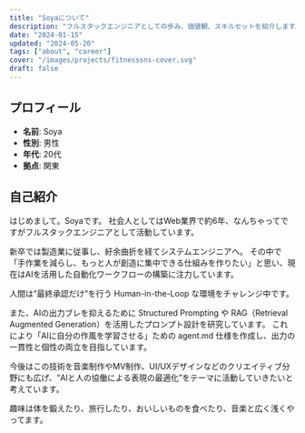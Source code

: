 ```yaml
---
title: "Soyaについて"
description: "フルスタックエンジニアとしての歩み、価値観、スキルセットを紹介します。"
date: "2024-01-15"
updated: "2024-05-20"
tags: ["about", "career"]
cover: "/images/projects/fitnesssns-cover.svg"
draft: false
---
```


## プロフィール
- **名前**: Soya
- **性別**: 男性
- **年代**: 20代
- **拠点**: 関東

## 自己紹介
はじめまして。Soyaです。
社会人としてはWeb業界で約6年、なんちゃってですがフルスタックエンジニアとして活動しています。

新卒では製造業に従事し、紆余曲折を経てシステムエンジニアへ。
その中で「手作業を減らし、もっと人が創造に集中できる仕組みを作りたい」と思い、現在はAIを活用した自動化ワークフローの構築に注力しています。

人間は“最終承認だけ”を行う Human-in-the-Loop な環境をチャレンジ中です。

また、AIの出力ブレを抑えるために Structured Prompting や RAG（Retrieval Augmented Generation）を活用したプロンプト設計を研究しています。
これにより「AIに自分の作風を学習させる」ための agent.md 仕様を作成し、出力の一貫性と個性の両立を目指しています。

今後はこの技術を音楽制作やMV制作、UI/UXデザインなどのクリエイティブ分野にも広げ、“AIと人の協働による表現の最適化”をテーマに活動していきたいと考えています。

趣味は体を鍛えたり、旅行したり、おいしいものを食べたり、音楽と広く浅くやってます。
